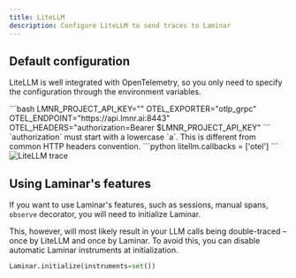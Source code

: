 ```yaml
---
title: LiteLLM
description: Configure LiteLLM to send traces to Laminar
---
```



## Default configuration

LiteLLM is well integrated with OpenTelemetry, so you only need to specify the
configuration through the environment variables.

<Steps>
<Step title="Set the environment variables">
```bash
LMNR_PROJECT_API_KEY="<your-project-api-key>"
OTEL_EXPORTER="otlp_grpc"
OTEL_ENDPOINT="https://api.lmnr.ai:8443"
OTEL_HEADERS="authorization=Bearer $LMNR_PROJECT_API_KEY"
```

<Note>
`authorization` must start with a lowercase `a`. This is different from
common HTTP headers convention.
</Note>

</Step>
<Step title="Enable otel callback in the code">
```python
litellm.callbacks = ['otel']
```
</Step>
<Step title="Run your code and see traces in Laminar">
<div style={{ border: '1px solid #2B2B30', borderRadius: '8px', overflow: 'hidden' }}>
  <img src="/images/traces/litellm.png" alt="LiteLLM trace" style={{ margin: '0px' }}/>
</div>
</Step>
</Steps>


## Using Laminar's features

If you want to use Laminar's features, such as sessions, manual spans, `observe` decorator,
you will need to initialize Laminar.

<LaminarInitialize />

This, however, will most likely result in your LLM calls being double-traced – once by LiteLLM and once by Laminar.
To avoid this, you can disable automatic Laminar instruments at initialization.

```python
Laminar.initialize(instruments=set())
```

